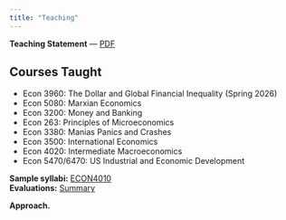 ```yaml
---
title: "Teaching"
---
```


**Teaching Statement** — [PDF](files/Teaching_Statement.pdf)

## Courses Taught

- Econ 3960: The Dollar and Global Financial Inequality (Spring 2026)
- Econ 5080: Marxian Economics
- Econ 3200: Money and Banking
- Econ 263: Principles of Microeconomics
- Econ 3380: Manias Panics and Crashes
- Econ 3500: International Economics
- Econ 4020: Intermediate Macroeconomics
- Econ 5470/6470: US Industrial and Economic Development

**Sample syllabi:** [ECON4010](files/ECON4010_Syllabus.pdf)  
**Evaluations:** [Summary](files/Teaching_Evals_Summary.pdf)

**Approach.** 
